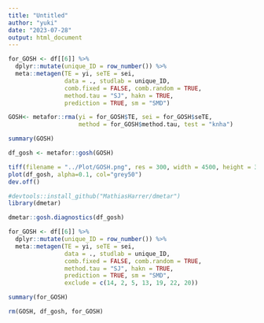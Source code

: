 ```yaml
---
title: "Untitled"
author: "yuki"
date: "2023-07-28"
output: html_document
---
```

```r
for_GOSH <- df[[6]] %>%
  dplyr::mutate(unique_ID = row_number()) %>%
  meta::metagen(TE = yi, seTE = sei,
                data = ., studlab = unique_ID,
                comb.fixed = FALSE, comb.random = TRUE,
                method.tau = "SJ", hakn = TRUE,
                prediction = TRUE, sm = "SMD")

GOSH<- metafor::rma(yi = for_GOSH$TE, sei = for_GOSH$seTE,
                    method = for_GOSH$method.tau, test = "knha")

summary(GOSH)
```


```r
df_gosh <- metafor::gosh(GOSH) 
```

```r
tiff(filename = "../Plot/GOSH.png", res = 300, width = 4500, height = 3500)
plot(df_gosh, alpha=0.1, col="grey50")
dev.off()
```

```r
#devtools::install_github("MathiasHarrer/dmetar")
library(dmetar)
```

```r
dmetar::gosh.diagnostics(df_gosh)
```

```r
for_GOSH <- df[[6]] %>%
  dplyr::mutate(unique_ID = row_number()) %>%
  meta::metagen(TE = yi, seTE = sei,
                data = ., studlab = unique_ID,
                comb.fixed = FALSE, comb.random = TRUE,
                method.tau = "SJ", hakn = TRUE,
                prediction = TRUE, sm = "SMD",
                exclude = c(14, 2, 5, 13, 19, 22, 20))

summary(for_GOSH)
```

```r
rm(GOSH, df_gosh, for_GOSH)
```

